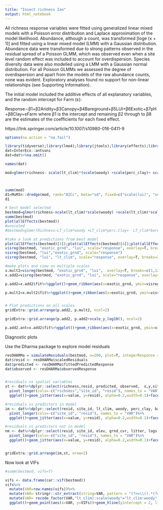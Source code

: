 ```yaml
---
title: "Insect richness Ian"
output: html_notebook
---
```


All richness response variables were fitted using generalized linear mixed models with a Poisson error distribution and Laplace approximation of the model likelihood. Abundance, although a count, was transformed [loge (x + 1)] and fitted using a linear mixed model (LMM) with a Gaussian distribution. Abundance data were transformed due to strong patterns observed in the residual spread of a Poisson GLMM, which was observed even when a site level random effect was included to account for overdispersion. Species diversity data were also modelled using a LMM with a Gaussian normal distribution. For all Poisson GLMMs we assessed the degree of overdispersion and apart from the models of the raw abundance counts, none was evident. Exploratory analyses found no support for non-linear relationships (see Supporting Information).

The initial model included the additive effects of all explanatory variables, and the random intercept for Farm (ε):

Response∼β1+β2Aridity+β3Canopy+β4Bareground+β5LUI+β6Exotic+β7pH+β8Clay+eFarm
where β1 is the intercept and remaining β2 through to β8 are the estimates of the coefficients for each fixed effect.

https://link.springer.com/article/10.1007/s10980-016-0411-9 

```r
options(na.action = "na.fail")

library(tidyverse);library(lme4);library(jtools);library(effects);library(visreg); library(DHARMa); library(sf);library(InterEco)
dat=InterEco::antsuni
dat=dat%>%na.omit()

names(dat)

mod=glmer(richness~ scale(lt_clim)*(scale(woody) +scale(perc_clay)+ scale(lui) + scale(bare)+scale(exotic_grnd))  + (1|farm_id), family="poisson", data=dat)



summ(mod)
d1=MuMIn::dredge(mod, rank="AICc", beta="sd", fixed=c("scale(lui)", "scale(woody)","scale(perc_clay)"))
d1

# best model selected
bestmod=glmer(richness~scale(lt_clim)*scale(woody) +scale(lt_clim)*scale(perc_clay)+  scale(lt_clim)*scale(bare)+ scale(lui) +scale(exotic_grnd)  + (1|farm_id), family="poisson", data=dat)
summ(bestmod)
plot(allEffects(bestmod))
#unscaled
#bestmod=glmer(Richness~LT_clim*woody +LT_clim*perc.Clay+  LT_clim*bare+ LUI +Exotic_grnd  + (1|Farm_ID), family="poisson", data=na.omit(dat))

#take a look at predictions from best model
plot(allEffects(bestmod)[3]);plot(allEffects(bestmod)[4]);plot(allEffects(bestmod)[5])
visreg(bestmod, "exotic_grnd", "lui", scale="response", overlay=T, breaks=c(1,10))
visreg(bestmod, "lui","exotic_grnd", scale="response")
visreg(bestmod, "lui", "lt_clim", scale="response", overlay=T, breaks=2)

#make plots and view on multiple scales
x.mult2=visreg(bestmod, "exotic_grnd", "lui",  overlay=T, breaks=c(1,12), partial=F, cond = list(woody=7))
x.add2=visreg(bestmod, "exotic_grnd", "lui", scale="response", overlay=T, breaks=c(1,12), cond = list(woody=7))

p.add2=x.add2$fit%>%ggplot()+geom_ribbon(aes(x=exotic_grnd, ymin=visregLwr,ymax=visregUpr, fill=as.factor(lui)),alpha=0.2)+geom_line(aes(x=exotic_grnd, y=visregFit, col=as.factor(lui)), lwd=2)+scale_color_viridis_d("lui")+theme_bw()+ylab("Predicted ant species richness")+xlab("Exotic ground cover (%)")+scale_fill_viridis_d("lui")

p.mult2=x.mult2$fit%>%ggplot()+geom_ribbon(aes(x=exotic_grnd, ymin=visregLwr,ymax=visregUpr, fill=as.factor(lui)),alpha=0.2)+geom_line(aes(x=exotic_grnd, y=visregFit, col=as.factor(lui)), lwd=2)+scale_color_viridis_d("lui")+theme_bw()+ylab("Predicted species richness")+xlab("Exotic ground cover (%)")+scale_y_continuous()+scale_fill_viridis_d("lui")


# Plot predictions on all scales
gridExtra::grid.arrange(p.add2, p.mult2, ncol=2)

gridExtra::grid.arrange(p.add2, p.add2+scale_y_log10(), ncol=2)

```

```r
p.add2.ant=x.add2$fit%>%ggplot()+geom_ribbon(aes(x=exotic_grnd, ymin=visregLwr,ymax=visregUpr, fill=as.factor(lui)),alpha=0.2)+geom_line(aes(x=exotic_grnd, y=visregFit, col=as.factor(lui)), lwd=2)+scale_color_viridis_d("lui", guide=F)+theme_bw()+ylab("Predicted ant species richness")+xlab("Exotic ground cover (%)")+scale_fill_viridis_d("lui", guide=F)

```

Diagnostic plots

Use the Dharma package to explore model residuals

```r
resDHARMa = simulateResiduals(bestmod, n=200, plot=T, integerResponse = T)
dat$resid <- resDHARMa$scaledResiduals
dat$predicted <- resDHARMa$fittedPredictedResponse
dat$observed <- resDHARMa$observedResponse


#residuals vs spatial variables
st <- dat%>%dplyr::select(richness,resid, predicted, observed,  x,y,site_id)%>%
  pivot_longer(cols=-c("richness","site_id", "resid"), names_to = "VAR")%>%
  ggplot()+geom_jitter(aes(x=value, y=resid), alpha=0.2,width=0.1)+facet_wrap(~VAR, scales = "free_x")+theme_bw()+ylab("Scaled residuals")+xlab("Variable")+scale_color_discrete(guide=F)+ggtitle("spatial and temporal variables")+geom_smooth(aes(x=value, y=resid))

#residuals vs predictors in model
im <- dat%>%dplyr::select(resid, site_id, lt_clim, woody, perc_clay, bare, lui, exotic_grnd)%>%
  pivot_longer(cols=-c("site_id", "resid"), names_to = "VAR")%>%
  ggplot()+geom_jitter(aes(x=value, y=resid), alpha=0.2,width=0.1)+facet_wrap(~VAR, scales = "free_x")+theme_bw()+ylab("Scaled residuals")+xlab("Variable")+scale_color_discrete(guide=F)+ggtitle("variables in model")+geom_smooth(aes(x=value, y=resid))

#residuals vs predictors not in model
nm <- dat%>%dplyr::select(resid, site_id, elev, grnd_cvr, litter, logs, c_n )%>%
  pivot_longer(cols=-c("site_id", "resid"), names_to = "VAR")%>%
  ggplot()+geom_jitter(aes(x=value, y=resid), alpha=0.2,width=0.1)+facet_wrap(~VAR, scales = "free_x")+theme_bw()+ylab("Scaled residuals")+xlab("Variable")+scale_color_continuous(guide=F)+ggtitle("omitted variables")


gridExtra::grid.arrange(im,st, nrow=2)
```

Now look at VIFs

```r
#summ(bestmod, vifs=T)

vifs <- data.frame(car::vif(bestmod))
vifs%>%
  mutate(VAR=row.names(vifs))%>%
  mutate(VAR= stringr::str_extract(string=VAR, pattern = "(?<=\\().*(?=\\))"))%>%# get rid of the scale text
  mutate(VAR= recode_factor(VAR,"lt_clim):scale(woody"="lt_clim:woody", "lt_clim):scale(perc.Clay"="lt_clim:perc.Clay", "lt_clim):scale(bare"="lt_clim:bare"), VIFs=car..vif.bestmod.)%>%
  ggplot()+geom_point(aes(x=VAR, y=VIFs))+geom_hline(yintercept = 2, linetype="dashed", col="red")+theme_bw()+ylab("VIF")+xlab("Variable")+ theme(axis.text.x = element_text(angle = 90))

```


